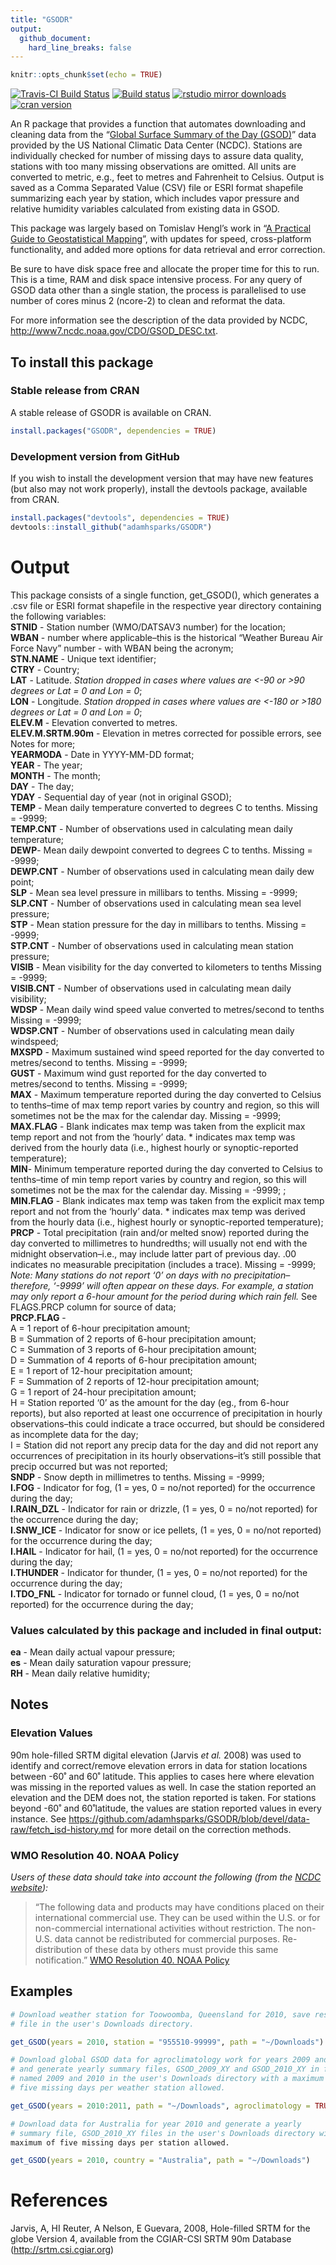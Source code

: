 ```yaml
---
title: "GSODR"
output:
  github_document:
    hard_line_breaks: false
---
```


```r
knitr::opts_chunk$set(echo = TRUE)
```

[![Travis-CI Build Status](https://travis-ci.org/adamhsparks/GSODR.svg?branch=master)](https://travis-ci.org/adamhsparks/GSODR)
[![Build status](https://ci.appveyor.com/api/projects/status/8daqtllo2sg6me07/branch/master?svg=true)](https://ci.appveyor.com/project/adamhsparks/GSODR/branch/master?svg=true)
[![rstudio mirror downloads](http://cranlogs.r-pkg.org/badges/GSODR?color=brightgreen)](https://github.com/metacran/cranlogs.app)
[![cran version](http://www.r-pkg.org/badges/version/GSODR)](https://cran.r-project.org/package=GSODR)

An R package that provides a function that automates downloading and cleaning data from the "[Global Surface Summary of the Day (GSOD)](https://data.noaa.gov/dataset/global-surface-summary-of-the-day-gsod)" data provided by the US National Climatic Data Center (NCDC). Stations are individually checked for number of missing days to assure data quality, stations with too many missing observations are omitted. All units are converted to metric, e.g., feet to metres and Fahrenheit to Celsius. Output is saved as a Comma Separated Value (CSV) file or ESRI format shapefile summarizing each year by station, which includes vapor pressure and relative humidity variables calculated from existing data in GSOD.

This package was largely based on Tomislav Hengl's work in "[A Practical Guide to Geostatistical Mapping](http://spatial-analyst.net/book/getGSOD.R)", with updates for speed, cross-platform functionality, and added more options for data retrieval and error correction.

Be sure to have disk space free and allocate the proper time for this to run. This is a time, RAM and disk space intensive process. For any query of GSOD data other than a single station, the process is parallelised to use number of cores minus 2 (ncore-2) to clean and reformat the data.

For more information see the description of the data provided by NCDC, [http://www7.ncdc.noaa.gov/CDO/GSOD_DESC.txt](http://www7.ncdc.noaa.gov/CDO/GSOD_DESC.txt).

## To install this package
### Stable release from CRAN
A stable release of GSODR is available on CRAN.

```r
install.packages("GSODR", dependencies = TRUE)
```

### Development version from GitHub
If you wish to install the development version that may have new features (but also may not work properly), install the devtools package, available from CRAN.

```r
install.packages("devtools", dependencies = TRUE)
devtools::install_github("adamhsparks/GSODR")
```

# Output
This package consists of a single function, get_GSOD(), which generates a
.csv file or ESRI format shapefile in the respective year directory containing the following variables:  
**STNID** - Station number (WMO/DATSAV3 number) for the location;  
**WBAN** - number where applicable--this is the historical "Weather Bureau Air
Force Navy" number - with WBAN being the acronym;  
**STN.NAME** - Unique text identifier;  
**CTRY** - Country;  
**LAT** - Latitude. *Station dropped in cases where values are <-90 or >90 degrees or Lat = 0 and Lon = 0*;  
**LON** - Longitude. *Station dropped in cases where values are <-180 or >180 degrees or Lat = 0 and Lon = 0*;  
**ELEV.M** - Elevation converted to metres.  
**ELEV.M.SRTM.90m** - Elevation in metres corrected for possible errors, see
Notes for more;  
**YEARMODA** - Date in YYYY-MM-DD format;  
**YEAR** - The year;  
**MONTH** - The month;  
**DAY** - The day;  
**YDAY** - Sequential day of year (not in original GSOD);  
**TEMP** - Mean daily temperature converted to degrees C to tenths. Missing =
-9999;  
**TEMP.CNT** - Number of observations used in calculating mean daily
temperature;  
**DEWP**-  Mean daily dewpoint converted to degrees C to tenths. Missing =
-9999;  
**DEWP.CNT** - Number of observations used in calculating mean daily dew point;  
**SLP** - Mean sea level pressure in millibars to tenths. Missing = -9999;  
**SLP.CNT** - Number of observations used in calculating mean sea level
pressure;  
**STP** - Mean station pressure for the day in millibars to tenths. Missing =
-9999;  
**STP.CNT** - Number of observations used in calculating mean station pressure;  
**VISIB** - Mean visibility for the day converted to kilometers to tenths
Missing = -9999;  
**VISIB.CNT** - Number of observations used in calculating mean daily
visibility;  
**WDSP** - Mean daily wind speed value converted to metres/second to tenths
Missing = -9999;  
**WDSP.CNT** - Number of observations used in calculating mean daily windspeed;  
**MXSPD** - Maximum sustained wind speed reported for the day converted to
metres/second to tenths. Missing = -9999;  
**GUST** - Maximum wind gust reported for the day converted to metres/second to
tenths. Missing = -9999;  
**MAX** - Maximum temperature reported during the day converted to Celsius to
tenths--time of max temp report varies by country and region, so this will
sometimes not be the max for the calendar day. Missing = -9999;  
**MAX.FLAG** - Blank indicates max temp was taken from the explicit max
temp report and not from the 'hourly' data. * indicates max temp was derived
from the hourly data (i.e., highest hourly or synoptic-reported temperature);  
**MIN**- Minimum temperature reported during the day converted to Celsius to
tenths--time of min temp report varies by country and region, so this will
sometimes not be the max for the calendar day. Missing = -9999;  ;  
**MIN.FLAG** - Blank indicates max temp was taken from the explicit max
temp report and not from the 'hourly' data. * indicates max temp was derived
from the hourly data (i.e., highest hourly or synoptic-reported temperature);  
**PRCP** - Total precipitation (rain and/or melted snow) reported during the day
converted to millimetres to hundredths; will usually not end with the
midnight observation--i.e., may include latter part of previous day. .00
indicates no measurable precipitation (includes a trace). Missing = -9999;
*Note: Many stations do not report '0' on days with no precipitation--
therefore, '-9999' will often appear on these days. For example, a
station may only report a 6-hour amount for the period during which rain
fell.* See FLAGS.PRCP column for source of data;  
**PRCP.FLAG** -  
A = 1 report of 6-hour precipitation amount;  
B = Summation of 2 reports of 6-hour precipitation amount;  
C = Summation of 3 reports of 6-hour precipitation amount;  
D = Summation of 4 reports of 6-hour precipitation amount;  
E = 1 report of 12-hour precipitation amount;  
F = Summation of 2 reports of 12-hour precipitation amount;  
G = 1 report of 24-hour precipitation amount;  
H = Station reported '0' as the amount for the day (eg., from 6-hour reports),
but also reported at least one occurrence of precipitation in hourly
observations--this could indicate a trace occurred, but should be considered
as incomplete data for the day;  
I = Station did not report any precip data for the day and did not report any
occurrences of precipitation in its hourly observations--it's still possible
that precip occurred but was not reported;  
**SNDP** - Snow depth in millimetres to tenths. Missing = -9999;  
**I.FOG** - Indicator for fog, (1 = yes, 0 = no/not reported) for the occurrence
during the day;  
**I.RAIN_DZL** - Indicator for rain or drizzle, (1 = yes, 0 = no/not reported)
for the occurrence during the day;  
**I.SNW_ICE** - Indicator for snow or ice pellets, (1 = yes, 0 = no/not
reported) for the occurrence during the day;  
**I.HAIL** - Indicator for hail, (1 = yes, 0 = no/not reported) for the
occurrence during the day;  
**I.THUNDER** - Indicator for thunder, (1 = yes, 0 = no/not reported) for the
occurrence during the day;  
**I.TDO_FNL** - Indicator for tornado or funnel cloud, (1 = yes, 0 = no/not
reported) for the occurrence during the day;  

### Values calculated by this package and included in final output:
**ea** - Mean daily actual vapour pressure;  
**es** - Mean daily saturation vapour pressure;  
**RH** - Mean daily relative humidity;  

## Notes
### Elevation Values
90m hole-filled SRTM digital elevation (Jarvis *et al.* 2008) was used to
identify and correct/remove elevation errors in data for station locations
between -60˚ and 60˚ latitude. This applies to cases here where elevation was
missing in the reported values as well. In case the station reported an
elevation and the DEM does not, the station reported is taken. For stations
beyond -60˚ and 60˚latitude, the values are station reported values in every
instance. See
[https://github.com/adamhsparks/GSODR/blob/devel/data-raw/fetch_isd-history.md](https://github.com/adamhsparks/GSODR/blob/devel/data-raw/fetch_isd-history.md) for more detail on the correction methods.  

### WMO Resolution 40. NOAA Policy
*Users of these data should take into account the following (from the [NCDC website](http://www7.ncdc.noaa.gov/CDO/cdoselect.cmd?datasetabbv=GSOD&countryabbv=&georegionabbv=)):*  

> "The following data and products may have conditions placed on their international commercial use. They can be used within the U.S. or for non-commercial international activities without restriction. The non-U.S. data cannot be redistributed for commercial purposes. Re-distribution of these data by others must provide this same notification." [WMO Resolution 40. NOAA Policy](http://www.wmo.int/pages/about/Resolution40.html)

## Examples
```r
# Download weather station for Toowoomba, Queensland for 2010, save resulting
# file in the user's Downloads directory.

get_GSOD(years = 2010, station = "955510-99999", path = "~/Downloads")
```

```r
# Download global GSOD data for agroclimatology work for years 2009 and 2010
# and generate yearly summary files, GSOD_2009_XY and GSOD_2010_XY in folders
# named 2009 and 2010 in the user's Downloads directory with a maximum of
# five missing days per weather station allowed.

get_GSOD(years = 2010:2011, path = "~/Downloads", agroclimatology = TRUE)
```

```r
# Download data for Australia for year 2010 and generate a yearly
# summary file, GSOD_2010_XY files in the user's Downloads directory with a
maximum of five missing days per station allowed.

get_GSOD(years = 2010, country = "Australia", path = "~/Downloads")
```

# References

Jarvis, A, HI Reuter, A Nelson, E Guevara, 2008, Hole-filled SRTM for the
globe Version 4, available from the CGIAR-CSI SRTM 90m Database
([http://srtm.csi.cgiar.org](http://srtm.csi.cgiar.org))

